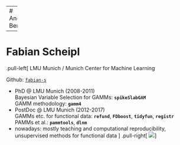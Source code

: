 
---
# Andreas Bender


---
# Fabian Scheipl

.pull-left[
  LMU Munich / Munich Center for Machine Learning 

  Github: [`fabian-s`](https://github.com/fabian-s?tab=repositories)
  
  - PhD @ LMU Munich (2008-2011)  
    Bayesian Variable Selection for GAMMs: **`spikeSlabGAM`**  
    GAMM methodology: **`gamm4`**
  - PostDoc @ LMU Munich (2012-2017)  
   GAMMs etc. for functional data: **`refund`**, **`FDboost`**, **`tidyfun`**, **`registr`**  
   PAMMs et al.:  **`pammtools`**, **`dlnm`**
  - nowadays: mostly teaching and computational reproducibility,
    unsupervised methods for functional data 
]
.pull-right[
![](figures/fs.jpg)
]